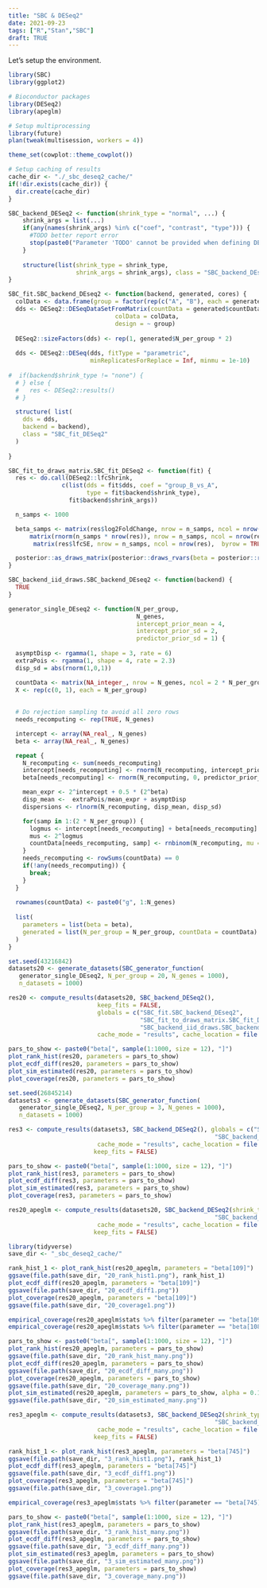 ```yaml
---
title: "SBC & DESeq2"
date: 2021-09-23
tags: ["R","Stan","SBC"]
draft: TRUE
---
```

  
Let's setup the environment.

```r
library(SBC)
library(ggplot2)

# Bioconductor packages
library(DESeq2) 
library(apeglm)

# Setup multiprocessing
library(future)
plan(tweak(multisession, workers = 4))

theme_set(cowplot::theme_cowplot())

# Setup caching of results
cache_dir <- "./_sbc_deseq2_cache/"
if(!dir.exists(cache_dir)) {
  dir.create(cache_dir)
}

```

```r
SBC_backend_DESeq2 <- function(shrink_type = "normal", ...) {
    shrink_args = list(...)
    if(any(names(shrink_args) %in% c("coef", "contrast", "type"))) {
      #TODO better report error
      stop(paste0("Parameter 'TODO' cannot be provided when defining DESeq2 backend, must be passed other way"))
    }
  
    structure(list(shrink_type = shrink_type, 
                   shrink_args = shrink_args), class = "SBC_backend_DEseq2")
}

SBC_fit.SBC_backend_DEseq2 <- function(backend, generated, cores) {
  colData <- data.frame(group = factor(rep(c("A", "B"), each = generated$N_per_group)))
  dds <- DESeq2::DESeqDataSetFromMatrix(countData = generated$countData,
                              colData = colData,
                              design = ~ group)
  
  DESeq2::sizeFactors(dds) <- rep(1, generated$N_per_group * 2)
  
  dds <- DESeq2::DESeq(dds, fitType = "parametric", 
                       minReplicatesForReplace = Inf, minmu = 1e-10)
  
#  if(backend$shrink_type != "none") {
  # } else {
  #   res <- DESeq2::results()
  # }

  structure( list(
    dds = dds,
    backend = backend),
    class = "SBC_fit_DESeq2"
  )  
  
}

SBC_fit_to_draws_matrix.SBC_fit_DESeq2 <- function(fit) {
  res <- do.call(DESeq2::lfcShrink,
               c(list(dds = fit$dds, coef = "group_B_vs_A", 
                      type = fit$backend$shrink_type),
                 fit$backend$shrink_args))

  n_samps <- 1000

  beta_samps <- matrix(res$log2FoldChange, nrow = n_samps, ncol = nrow(res),  byrow = TRUE) +
      matrix(rnorm(n_samps * nrow(res)), nrow = n_samps, ncol = nrow(res)) *
       matrix(res$lfcSE, nrow = n_samps, ncol = nrow(res),  byrow = TRUE)

  posterior::as_draws_matrix(posterior::draws_rvars(beta = posterior::rvar(beta_samps)))
}
```




```r
SBC_backend_iid_draws.SBC_backend_DEseq2 <- function(backend) {
  TRUE
}
```


```r
generator_single_DEseq2 <- function(N_per_group,
                                    N_genes, 
                                    intercept_prior_mean = 4, 
                                    intercept_prior_sd = 2, 
                                    predictor_prior_sd = 1) {
  
  asymptDisp <- rgamma(1, shape = 3, rate = 6)
  extraPois <- rgamma(1, shape = 4, rate = 2.3)
  disp_sd = abs(rnorm(1,0,1))

  countData <- matrix(NA_integer_, nrow = N_genes, ncol = 2 * N_per_group)
  X <- rep(c(0, 1), each = N_per_group)
  
  
  # Do rejection sampling to avoid all zero rows
  needs_recomputing <- rep(TRUE, N_genes)

  intercept <- array(NA_real_, N_genes)
  beta <- array(NA_real_, N_genes)

  repeat {   
    N_recomputing <- sum(needs_recomputing)
    intercept[needs_recomputing] <- rnorm(N_recomputing, intercept_prior_mean, intercept_prior_sd)
    beta[needs_recomputing] <- rnorm(N_recomputing, 0, predictor_prior_sd)

    mean_expr <- 2^intercept + 0.5 * (2^beta)
    disp_mean <-  extraPois/mean_expr + asymptDisp
    dispersions <- rlnorm(N_recomputing, disp_mean, disp_sd)

    for(samp in 1:(2 * N_per_group)) {
      logmus <- intercept[needs_recomputing] + beta[needs_recomputing] * X[samp]
      mus <- 2^logmus
      countData[needs_recomputing, samp] <- rnbinom(N_recomputing, mu = mus, size = 1/dispersions)
    }
    needs_recomputing <- rowSums(countData) == 0
    if(!any(needs_recomputing)) {
      break;
    }
  }
  
  rownames(countData) <- paste0("g", 1:N_genes)
  
  list(
    parameters = list(beta = beta),
    generated = list(N_per_group = N_per_group, countData = countData)
  ) 
}
```


```r
set.seed(43216842)
datasets20 <- generate_datasets(SBC_generator_function(
   generator_single_DEseq2, N_per_group = 20, N_genes = 1000),
   n_datasets = 1000) 
```


```r
res20 <- compute_results(datasets20, SBC_backend_DESeq2(),
                         keep_fits = FALSE,
                         globals = c("SBC_fit.SBC_backend_DEseq2", 
                                     "SBC_fit_to_draws_matrix.SBC_fit_DESeq2",
                                     "SBC_backend_iid_draws.SBC_backend_DEseq2"),
                         cache_mode = "results", cache_location = file.path(cache_dir, "SBC_20"))
```


```r
pars_to_show <- paste0("beta[", sample(1:1000, size = 12), "]")
plot_rank_hist(res20, parameters = pars_to_show)
plot_ecdf_diff(res20, parameters = pars_to_show)
plot_sim_estimated(res20, parameters = pars_to_show)
plot_coverage(res20, parameters = pars_to_show)
```


```r
set.seed(26845214)
datasets3 <- generate_datasets(SBC_generator_function(
   generator_single_DEseq2, N_per_group = 3, N_genes = 1000),
   n_datasets = 1000) 
```


```r
res3 <- compute_results(datasets3, SBC_backend_DESeq2(), globals = c("SBC_fit.SBC_backend_DEseq2", "SBC_fit_to_draws_matrix.SBC_fit_DESeq2",
                                                          "SBC_backend_iid_samples.SBC_backend_DEseq2"),
                         cache_mode = "results", cache_location = file.path(cache_dir, "SBC_3"),
                        keep_fits = FALSE)
```


```r
pars_to_show <- paste0("beta[", sample(1:1000, size = 12), "]")
plot_rank_hist(res3, parameters = pars_to_show)
plot_ecdf_diff(res3, parameters = pars_to_show)
plot_sim_estimated(res3, parameters = pars_to_show)
plot_coverage(res3, parameters = pars_to_show)
```




```r
res20_apeglm <- compute_results(datasets20, SBC_backend_DESeq2(shrink_type = "apeglm"), globals = c("SBC_fit.SBC_backend_DEseq2", "SBC_fit_to_draws_matrix.SBC_fit_DESeq2",
                                                          "SBC_backend_iid_samples.SBC_backend_DEseq2"),
                         cache_mode = "results", cache_location = file.path(cache_dir, "SBC_20_apeglm"),
                        keep_fits = FALSE)
```

```r
library(tidyverse)
save_dir <- "_sbc_deseq2_cache/"

rank_hist_1 <- plot_rank_hist(res20_apeglm, parameters = "beta[109]")
ggsave(file.path(save_dir, "20_rank_hist1.png"), rank_hist_1)
plot_ecdf_diff(res20_apeglm, parameters = "beta[109]")
ggsave(file.path(save_dir, "20_ecdf_diff1.png"))
plot_coverage(res20_apeglm, parameters = "beta[109]")
ggsave(file.path(save_dir, "20_coverage1.png"))

empirical_coverage(res20_apeglm$stats %>% filter(parameter == "beta[109]"),width = c(0.5,0.9,0.95))
empirical_coverage(res20_apeglm$stats %>% filter(parameter == "beta[108]"),width = c(0.5,0.9,0.95))
```


```r
pars_to_show <- paste0("beta[", sample(1:1000, size = 12), "]")
plot_rank_hist(res20_apeglm, parameters = pars_to_show)
ggsave(file.path(save_dir, "20_rank_hist_many.png"))
plot_ecdf_diff(res20_apeglm, parameters = pars_to_show)
ggsave(file.path(save_dir, "20_ecdf_diff_many.png"))
plot_coverage(res20_apeglm, parameters = pars_to_show)
ggsave(file.path(save_dir, "20_coverage_many.png"))
plot_sim_estimated(res20_apeglm, parameters = pars_to_show, alpha = 0.1)
ggsave(file.path(save_dir, "20_sim_estimated_many.png"))

```


```r
res3_apeglm <- compute_results(datasets3, SBC_backend_DESeq2(shrink_type = "apeglm"), globals = c("SBC_fit.SBC_backend_DEseq2", "SBC_fit_to_draws_matrix.SBC_fit_DESeq2",
                                                          "SBC_backend_iid_samples.SBC_backend_DEseq2"),
                         cache_mode = "results", cache_location = file.path(cache_dir, "SBC_3_apeglm"),
                        keep_fits = FALSE)
```
```r
rank_hist_1 <- plot_rank_hist(res3_apeglm, parameters = "beta[745]")
ggsave(file.path(save_dir, "3_rank_hist1.png"), rank_hist_1)
plot_ecdf_diff(res3_apeglm, parameters = "beta[745]")
ggsave(file.path(save_dir, "3_ecdf_diff1.png"))
plot_coverage(res3_apeglm, parameters = "beta[745]")
ggsave(file.path(save_dir, "3_coverage1.png"))

empirical_coverage(res3_apeglm$stats %>% filter(parameter == "beta[745]"), c(0.5,0.9,0.95))

```


```r
pars_to_show <- paste0("beta[", sample(1:1000, size = 12), "]")
plot_rank_hist(res3_apeglm, parameters = pars_to_show)
ggsave(file.path(save_dir, "3_rank_hist_many.png"))
plot_ecdf_diff(res3_apeglm, parameters = pars_to_show)
ggsave(file.path(save_dir, "3_ecdf_diff_many.png"))
plot_sim_estimated(res3_apeglm, parameters = pars_to_show)
ggsave(file.path(save_dir, "3_sim_estimated_many.png"))
plot_coverage(res3_apeglm, parameters = pars_to_show)
ggsave(file.path(save_dir, "3_coverage_many.png"))
```


  